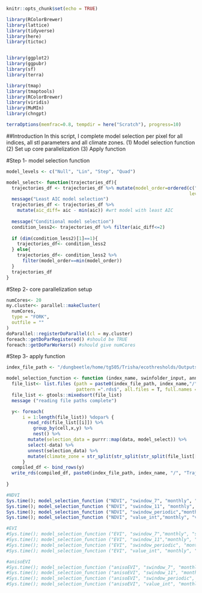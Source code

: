 ```r
knitr::opts_chunk$set(echo = TRUE)
```

```r
library(RColorBrewer)
library(lattice)
library(tidyverse)
library(here)
library(tictoc)


library(ggplot2)
library(ggpubr)
library(sf)
library(terra)

library(tmap)
library(tmaptools)
library(RColorBrewer)
library(viridis)
library(MuMIn)
library(chngpt)

terraOptions(memfrac=0.8, tempdir = here("Scratch"), progress=10)
```
##Introduction
In this script, I complete model selection per pixel for all indices, all stl parameters
and all climate zones. 
(1) Model selection function
(2) Set up core parallelization
(3) Apply function

#Step 1- model selection function 
```r
model_levels <- c("Null", "Lin", "Step", "Quad")

model_select<- function(trajectories_df){ 
  trajectories_df <- trajectories_df %>% mutate(model_order=ordered(c("Quad", "Lin", "Null", "Step"),
                                                                    levels = model_levels))
  message("Least AIC model selection")
  trajectories_df <- trajectories_df %>%
    mutate(aic_diff= aic - min(aic)) #wrt model with least AIC
  
  message("Conditional model selection")
  condition_less2<- trajectories_df %>% filter(aic_diff<=2)
  
  if (dim(condition_less2)[1]==1){
    trajectories_df<- condition_less2 
  } else{
    trajectories_df<- condition_less2 %>% 
      filter(model_order==min(model_order))
  }
  trajectories_df 
}
```

#Step 2- core parallelization setup
```r
numCores<- 20
my.cluster<- parallel::makeCluster(
  numCores,
  type = "FORK",
  outfile = ""
)
doParallel::registerDoParallel(cl = my.cluster)
foreach::getDoParRegistered() #should be TRUE
foreach::getDoParWorkers() #should give numCores

```

#Step 3- apply function
```r
index_file_path <- "/dungbeetle/home/tg505/Trisha/ecothresholds/Outputs/Indices/"

model_selection_function <- function (index_name, swinfolder_input, annual_or_monthly, swinfolder_output) {
  file_list<- list.files (path = paste0(index_file_path, index_name,"/", "TrajectoryShapes/", annual_or_monthly, "/", swinfolder_input, "/"), 
                          pattern =".rds$", all.files = T, full.names = T)
  file_list <- gtools::mixedsort(file_list)
  message ("reading file paths complete")

  y<- foreach(
      i = 1:length(file_list)) %dopar% {
        read_rds(file_list[[i]]) %>%
	      group_by(cell,x,y) %>%
	      nest() %>%  
        mutate(selection_data = purrr::map(data, model_select)) %>%
        select(-data) %>%
        unnest(selection_data) %>%
        mutate(climate_zone = str_split(str_split(str_split(file_list[[i]], "/")[[1]][14], "_")[[1]][2], ".rds")[[1]][1])
      }
  compiled_df <- bind_rows(y)
  write_rds(compiled_df, paste0(index_file_path, index_name, "/", "TrajectoryShapes/", annual_or_monthly,"/", swinfolder_output, "/", "modelselection_", swinfolder_input, ".rds"))
  
}

#NDVI
Sys.time(); model_selection_function ("NDVI", "swindow_7", "monthly", "swindow_7"); Sys.time()
Sys.time(); model_selection_function ("NDVI", "swindow_11", "monthly", "swindow_11"); Sys.time()
Sys.time(); model_selection_function ("NDVI", "swindow_periodic","monthly", "swindow_periodic"); Sys.time()
Sys.time(); model_selection_function ("NDVI", "value_int","monthly", "value_int"); Sys.time()

#EVI
#Sys.time(); model_selection_function ("EVI", "swindow_7","monthly", "swindow_7"); Sys.time()
#Sys.time(); model_selection_function ("EVI", "swindow_11","monthly", "swindow_11"); Sys.time()
#Sys.time(); model_selection_function ("EVI", "swindow_periodic", "monthly", "swindow_periodic"); Sys.time()
#Sys.time(); model_selection_function ("EVI", "value_int", "monthly", "value_int"); Sys.time()

#anisoEVI
#Sys.time(); model_selection_function ("anisoEVI", "swindow_7", "monthly", "swindow_7"); Sys.time()
#Sys.time(); model_selection_function ("anisoEVI", "swindow_11", "monthly", "swindow_11"); Sys.time()
#Sys.time(); model_selection_function ("anisoEVI", "swindow_periodic", "monthly" ,"swindow_periodic"); Sys.time()
#Sys.time(); model_selection_function ("anisoEVI", "value_int", "monthly" ,"value_int"); Sys.time()

```

